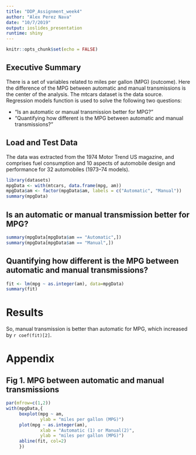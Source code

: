 ```yaml
---
title: "DDP_Assignment_week4"
author: "Alex Perez Nava"
date: "10/7/2019"
output: ioslides_presentation
runtime: shiny
---
```


```r
knitr::opts_chunk$set(echo = FALSE)
```

##  Executive Summary

There is a set of variables related to miles per gallon (MPG) (outcome). Here the difference of the MPG between automatic and manual transmissions is the center of the analysis. 
The mtcars dataset  is the data source. Regression models function is used to solve the following two questions:

* “Is an automatic or manual transmission better for MPG?”
*  “Quantifying how different is the MPG between automatic and manual transmissions?”

## Load and Test Data
The data was extracted from the 1974 Motor Trend US magazine, and comprises fuel consumption and 10 aspects of automobile design and performance for 32 automobiles (1973–74 models).

```r
library(datasets)
mpgData <- with(mtcars, data.frame(mpg, am))
mpgData$am <- factor(mpgData$am, labels = c("Automatic", "Manual"))
summary(mpgData)
```

## Is an automatic or manual transmission better for MPG?

```r
summary(mpgData[mpgData$am == "Automatic",])
summary(mpgData[mpgData$am == "Manual",])
```

## Quantifying how different is the MPG between automatic and manual transmissions? 

```r
fit <- lm(mpg ~ as.integer(am), data=mpgData)
summary(fit)
```

# Results
So, manual transmission is better than automatic for MPG, which increased by `r coef(fit)[2]`.

# Appendix

## Fig 1. MPG between automatic and manual transmissions

```r
par(mfrow=c(1,2))
with(mpgData,{
     boxplot(mpg ~ am, 
             ylab = "miles per gallon (MPG)")
     plot(mpg ~ as.integer(am),
             xlab = "Automatic (1) or Manual(2)",
             ylab = "miles per gallon (MPG)")
     abline(fit, col=2)
     })
```
